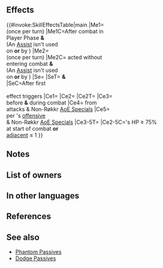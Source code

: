 {{Passive
|name=Lone Wolf
|type=B
|exclusive=1
|canUseWeapon={{WeaponList|All}}
|canUseMove={{MoveList|All}}
|properties=random_owner
|1name=Lone Wolf
|1tagid=SID_一匹狼
|1effect=If a skill compares unit's Spd to a foe's or ally's Spd, treats unit's Spd as if granted +7.<br><br>If unit has not used or been the target of an Assist skill during the current turn, grants another action to unit and inflicts【Isolation】 on unit and Pair Up cohort through their next action in the following cases: A) unit initiated combat, or B) unit took action without entering combat (takes priority over Canto; once per turn, with A and B counted separately).<br><br>At start of combat, if unit's HP ≥ 25% or if number of allies adjacent to unit ≤ 1, inflicts Atk/Spd/Def/Res-5 on foe, deals damage = 20% of unit's Spd (including when dealing damage with a Special triggered before combat), and reduces damage from foe's attacks by 20% of unit's Spd during combat (including when taking damage from a Special triggered before combat), and also, when foe's attack triggers foe's Special, reduces damage by 20% of unit's Spd (including when taking damage from a Special triggered before combat).<br><br>【Isolation】<br>Target cannot use or be the target of Assist skills through its next action. (Target can neither use nor be the target of skills like Dance and Sing, skills that neutralize penalties, like Restore and Harsh Command+, etc.)
|1cost=300
|1required=-
}}
==Effects==
{{#invoke:SkillEffectsTable|main
|Me1={{Eft|Galeforce}}<br>(once per turn)
|Me1C=After combat in<br>Player Phase '''&'''<br>(An [[Assist]] isn't used<br>on '''or''' by {{Tgt|Unit}})
|Me2={{Eft|Galeforce}}<br>(once per turn)
|Me2C={{Tgt|Unit}} acted without<br>entering combat '''&'''<br>(An [[Assist]] isn't used<br>on '''or''' by {{Tgt|Unit}})
|Se={{SEt|Isolation}}
|SeT={{Tgt|Unit}} '''&'''<br>{{Tgt|Cohort}}
|SeC=After first<br>{{Eft|Galeforce}}<br>effect triggers
|Ce1={{Eft|Phantom|Spd|7}}
|Ce2={{Eft|Temporary debuffs|Atk/Spd/Def/Res|5}}
|Ce2T={{Tgt|Foe}}
|Ce3={{Eft|Damage Boost|20% of {{Tgt|Unit}}'s Spd}}<br>before '''&''' during combat
|Ce4={{Eft|Damage Reduction|20% of {{Tgt|Unit}}'s Spd}} from<br>attacks & Non-Røkkr [[AoE Specials]]
|Ce5={{Eft|Damage Reduction|20% of {{Tgt|Unit}}'s Spd}}<br>per {{Tgt|Foe}}'s [[offensive special|offensive]]<br>& Non-Røkkr [[AoE Specials]]
|Ce3-5T={{Tgt|Unit}}
|Ce2-5C={{Tgt|Foe}}'s HP ≥ 75%<br>at start of combat '''or'''<br>[[adjacent]] {{Tgt|Allies}} ≤ 1
}}

==Notes==
{{Galeforce notes}}
{{Isolation}}
{{Phantom|Spd}}
{{Temporary debuffs}}
{{DamageBoost}}
{{FlatDamageReduction}}
{{FlatAoEDamageReduction}}

==List of owners==
{{Skill Hero List}}
==In other languages==
{{OtherLanguages
|japanese=一匹狼
|german=Einsamer Wolf
|spanishEU=Lobo solitario
|spanishLA=Lobo solitario
|french=Loup solitaire
|italian=Lupo solitario
|chineseTW=獨行俠
|portuguese=Lobo solitário
}}
==References==
<references/>
==See also==
{{See also skills|cond=(Description LIKE '%deals damage =%reduces damage%of unit_s Spd%'  OR Description LIKE '%another action%【Isolation】%') AND Exclusive='1'}}
* [[Phantom Passives]]
* [[Dodge Passives]]
{{Passives Navbox|B}}